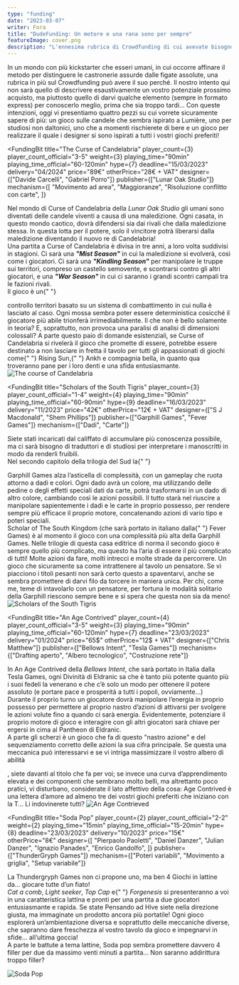 ```yaml
---
type: "funding"
date: "2023-03-07"
writer: Fora
title: "DudeFunding: Un motore e una rana sono per sempre"
featureImage: cover.png
description: "L'ennesima rubrica di Crowdfunding di cui avevate bisogno senza saperlo!"
---
```


<FundingIntro>
  In un mondo con più kickstarter che esseri umani, in cui occorre affinare il
  metodo per distinguere le castronerie assurde dalle figate assolute, una
  rubrica in più sul Crowdfunding può avere il suo perché. Il nostro intento qui
  non sarà quello di descrivere esaustivamente un vostro potenziale prossimo
  acquisto, ma piuttosto quello di darvi qualche elemento (sempre in formato
  express) per conoscerlo meglio, prima che sia troppo tardi... Con queste
  intenzioni, oggi vi presentiamo quattro pezzi su cui vorrete sicuramente
  sapere di più: un gioco sulle candele che sembra ispirato a Lumière, uno per
  studiosi non daltonici, uno che a momenti rischierete di bere e un gioco per
  realizzare il quale i designer si sono ispirati a tutti i vostri giochi
  preferiti!
</FundingIntro>

<FundingBit
  title="The Curse of Candelabria"
  player_count={3}
  player_count_official="3-5"
  weight={3}
  playing_time="90min"
  playing_time_official="60-120min"
  hype={7}
  deadline="15/03/2023"
  delivery="04/2024"
  price="89€"
  otherPrice="28€ + VAT"
  designer={["Davide Carcelli", "Gabriel Porro"]}
  publisher={["Lunar Oak Studio"]}
  mechanism={[
    "Movimento ad area",
    "Maggioranze",
    "Risoluzione conflitto con carte",
  ]}
>
  Nel mondo di Curse of Candelabria della <em>Lunar Oak Studio</em> gli umani
  sono diventati delle candele viventi a causa di una maledizione. Ogni casata,
  in questo mondo caotico, dovrà difendersi sia dai rivali che dalla maledizione
  stessa. In questa lotta per il potere, solo il vincitore potrà liberarsi dalla
  maledizione diventando il nuovo re di Candelabria! <br />
  Una partita a Curse of Candelabria è divisa in tre anni, a loro volta suddivisi
  in stagioni. Ci sarà una <em>
    <strong>"Mist Season"</strong>
  </em> in cui la maledizione si evolverà, così come i giocatori. Ci sarà una <em>
    <strong>"Kindling Season"</strong>
  </em> per manipolare le truppe sui territori, compreso un castello semovente, e
  scontrarsi contro gli altri giocatori, e una <em>
    <strong>"War Season"</strong>
  </em> in cui ci saranno i grandi scontri campali tra le fazioni rivali. <br />
  Il gioco è un{" "}
  <Link to="/mechanisms/controllo-territori">controllo territori</Link> basato
  su un sistema di combattimento in cui nulla è lasciato al caso. Ogni mossa
  sembra poter essere deterministica cosicché il giocatore più abile trionferà
  irrimediabilmente. Il che non è bello solamente in teoria? E, soprattutto, non
  provoca una paralisi di analisi di dimensioni colossali? A parte questo paio
  di domande esistenziali, se Curse of Candelabria si rivelerà il gioco che
  promette di essere, potrebbe essere destinato a non lasciare in fretta il
  tavolo per tutti gli appassionati di giochi come{" "}
  <Link to="/reviews/rising-sun">Rising Sun</Link>,{" "}
  <Link to="/reviews/ankh">Ankh</Link> e compagnia bella, in quanto qua
  troveranno pane per i loro denti e una sfida entusiasmante.
</FundingBit>

<img src="game1.png?t=1" alt="The course of Candelabria" />

<FundingLink
  title="The course of Candelabria"
  link="https://www.kickstarter.com/projects/lunaroakstudio/the-curse-of-candelabria-0?ref=section-homepage-view-more-recommendations-p1/"
  small
/>

<FundingBit
  title="Scholars of the South Tigris"
  player_count={3}
  player_count_official="1-4"
  weight={4}
  playing_time="90min"
  playing_time_official="60-90min"
  hype={9}
  deadline="16/03/2023"
  delivery="11/2023"
  price="42€"
  otherPrice="12€ + VAT"
  designer={["S J Macdonald", "Shem Phillips"]}
  publisher={["Garphill Games", "Fever Games"]}
  mechanism={["Dadi", "Carte"]}
>
  Siete stati incaricati dal califfato di accumulare più conoscenza possibile,
  ma ci sarà bisogno di traduttori e di studiosi per interpretare i manoscritti
  in modo da renderli fruibili.
  <br />
  Nel secondo capitolo della trilogia del Sud la{" "}
  <Link to="/publishers/garphill-games">Garphill Games</Link> alza l’asticella
  di complessità, con un gameplay che ruota attorno a dadi e colori. Ogni dado
  avrà un colore, ma utilizzando delle pedine o degli effetti speciali dati da
  carte, potrà trasformarsi in un dado di altro colore, cambiando così le azioni
  possibili. Il tutto starà nel riuscire a manipolare sapientemente i dadi e le
  carte in proprio possesso, per rendere sempre più efficace il proprio motore,
  concatenando azioni di vario tipo e poteri speciali.
  <br />
  Scholar of The South Kingdom (che sarà portato in italiano dalla{" "}
  <Link to="/publishers/fever-games">Fever Games</Link>) è al momento il gioco
  con una complessità più alta della Garphill Games. Nelle trilogie di questa
  casa editrice di norma il secondo gioco è sempre quello più complicato, ma
  questo ha l’aria di essere il più complicato di tutti! Molte azioni da fare,
  molti intrecci e molte strade da percorrere. Un gioco che sicuramente sa come
  intrattenere al tavolo un pensatore. Se vi piacciono i titoli pesanti non sarà
  certo questo a spaventarvi, anche se sembra promettere di darvi filo da
  torcere in maniera unica. Per chi, come me, teme di intavolarlo con un
  pensatore, per fortuna le modalità solitario della Garphill riescono sempre
  bene e si spera che questa non sia da meno!
</FundingBit>

<img src="game2.png?t=1" alt="Scholars of the South Tigris" />

<FundingLink
  title="Scholars of the South Tigris"
  link="https://www.kickstarter.com/projects/shem/scholars-of-the-south-tigris"
  small
/>

<FundingBit
  title="An Age Contrived"
  player_count={4}
  player_count_official="3-5"
  weight={3}
  playing_time="90min"
  playing_time_official="60-120min"
  hype={7}
  deadline="23/03/2023"
  delivery="01/2024"
  price="65$"
  otherPrice="12$ + VAT"
  designer={["Chris Matthew"]}
  publisher={["Bellows Intent", "Tesla Games"]}
  mechanism={["Drafting aperto", "Albero tecnologico", "Costruzione rete"]}
>
  In An Age Contrived della <em>Bellows Intent</em>, che sarà portato in Italia
  dalla <Link to="/publishers/tesla-games">Tesla Games</Link>, ogni Divinità di
  Eldranic sa che è tanto più potente quanto più i suoi fedeli la venerano e che
  c’è solo un modo per ottenere il potere assoluto (e portare pace e prosperità
  a tutti i popoli, ovviamente...) <br />
  Durante il proprio turno un giocatore dovrà manipolare l’energia in proprio possesso
  per permettere al proprio nastro d’azioni di attivarsi per svolgere le azioni volute
  fino a quando ci sarà energia. Evidentemente, potenziare il proprio motore di gioco
  e interagire con gli altri giocatori sarà chiave per ergersi in cima al Pantheon
  di Eldranic. <br />A parte gli scherzi è un gioco che fa di questo "nastro azione"
  e del sequenziamento corretto delle azioni la sua cifra principale. Se questa una
  meccanica può interessarvi e se vi intriga massimizzare il vostro <Link to="/mechanisms/albero-tecnologico">
    albero di abilità
  </Link>, siete davanti al titolo che fa per voi; se invece una curva d’apprendimento
  elevata e dei componenti che sembrano molto belli, ma altrettanto poco pratici,
  vi disturbano, considerate il lato affettivo della cosa: Age Contrived è una lettera
  d’amore ad almeno tre dei vostri giochi preferiti che iniziano con la T... Li indovinerete
  tutti?
</FundingBit>

<img src="game3.png?t=1" alt="An Age  Contrieved" />

<FundingLink
  title="An Age of Contrieved"
  link="https://www.kickstarter.com/projects/bellowsintent/an-age-contrived"
  small
/>

<FundingBit
  title="Soda Pop"
  player_count={2}
  player_count_official="2-2"
  weight={2}
  playing_time="15min"
  playing_time_official="15-20min"
  hype={8}
  deadline="23/03/2023"
  delivery="10/2023"
  price="15€"
  otherPrice="8€"
  designer={[
    "Pierpaolo Paoletti",
    "Daniel Danzer",
    "Julian Danzer",
    "Ignazio Panades",
    "Enrico Gandolfo",
  ]}
  publisher={["ThunderGryph Games"]}
  mechanism={["Poteri variabili", "Movimento a griglia", "Setup variabile"]}
>
  La <Link to="/publishers/thundergryph-games">Thundergryph Games</Link> non ci
  propone uno, ma ben 4 Giochi in lattine da… giocare tutte d’un fiato!
  <br />
  <em>Cat a comb</em>, <em>Light seeker</em>, <em> Top Cap </em> e{" "}
  <em>Forgenesis</em> si presenteranno a voi in una caratteristica lattina e
  pronti per una partita a due giocatori entusiasmante e rapida. Se state
  Pensando ad <Link to="/reviews/hive/">Hive</Link> siete nella direzione
  giusta, ma immaginate un prodotto ancora più portatile! Ogni gioco esplorerà
  un’ambientazione diversa e soprattutto delle meccaniche diverse, che sapranno
  dare freschezza al vostro tavolo da gioco e impegnarvi in sfide... all’ultima
  goccia! <br />A parte le battute a tema lattine, Soda pop sembra promettere
  davvero 4 filler per due da massimo venti minuti a partita… Non saranno
  addirittura troppo filler?
</FundingBit>

<img src="game4.png?t=1" alt="Soda Pop" />

<FundingLink
  title="Soda Pop"
  link="https://www.backerkit.com/c/thundergryph/soda-pop-collection"
  small
/>
